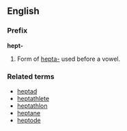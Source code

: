==English==
===Prefix===
'''hept-'''

#Form of [[hepta-]] used before a vowel.

===Related terms===
*[[heptad]]
*[[heptathlete]]
*[[heptathlon]]
*[[heptane]]
*[[heptode]]